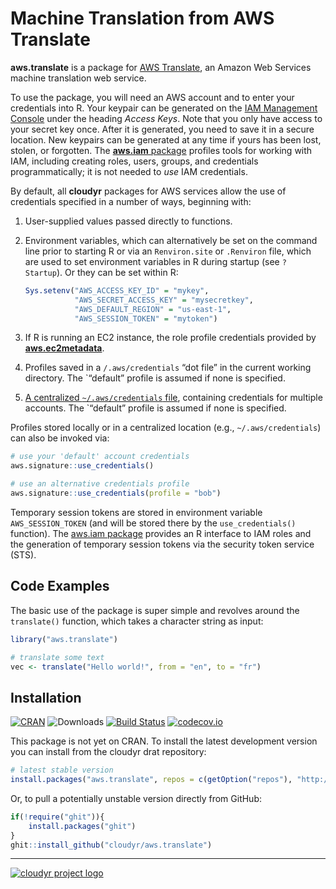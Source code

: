 # Machine Translation from AWS Translate

**aws.translate** is a package for [AWS Translate](https://aws.amazon.com/translate/), an Amazon Web Services machine translation web service.

To use the package, you will need an AWS account and to enter your credentials into R. Your keypair can be generated on the [IAM Management Console](https://aws.amazon.com/) under the heading *Access Keys*. Note that you only have access to your secret key once. After it is generated, you need to save it in a secure location. New keypairs can be generated at any time if yours has been lost, stolen, or forgotten. The [**aws.iam** package](https://github.com/cloudyr/aws.iam) profiles tools for working with IAM, including creating roles, users, groups, and credentials programmatically; it is not needed to *use* IAM credentials.

By default, all **cloudyr** packages for AWS services allow the use of credentials specified in a number of ways, beginning with:

 1. User-supplied values passed directly to functions.
 2. Environment variables, which can alternatively be set on the command line prior to starting R or via an `Renviron.site` or `.Renviron` file, which are used to set environment variables in R during startup (see `? Startup`). Or they can be set within R:
 
    ```R
    Sys.setenv("AWS_ACCESS_KEY_ID" = "mykey",
               "AWS_SECRET_ACCESS_KEY" = "mysecretkey",
               "AWS_DEFAULT_REGION" = "us-east-1",
               "AWS_SESSION_TOKEN" = "mytoken")
    ```
 3. If R is running an EC2 instance, the role profile credentials provided by [**aws.ec2metadata**](https://cran.r-project.org/package=aws.ec2metadata).
 4. Profiles saved in a `/.aws/credentials` "dot file" in the current working directory. The `"default" profile is assumed if none is specified.
 5. [A centralized `~/.aws/credentials` file](https://blogs.aws.amazon.com/security/post/Tx3D6U6WSFGOK2H/A-New-and-Standardized-Way-to-Manage-Credentials-in-the-AWS-SDKs), containing credentials for multiple accounts. The `"default" profile is assumed if none is specified.

Profiles stored locally or in a centralized location (e.g., `~/.aws/credentials`) can also be invoked via:

```R
# use your 'default' account credentials
aws.signature::use_credentials()

# use an alternative credentials profile
aws.signature::use_credentials(profile = "bob")
```

Temporary session tokens are stored in environment variable `AWS_SESSION_TOKEN` (and will be stored there by the `use_credentials()` function). The [aws.iam package](https://github.com/cloudyr/aws.iam/) provides an R interface to IAM roles and the generation of temporary session tokens via the security token service (STS).


## Code Examples

The basic use of the package is super simple and revolves around the `translate()` function, which takes a character string as input:

```r
library("aws.translate")

# translate some text
vec <- translate("Hello world!", from = "en", to = "fr")
```

## Installation

[![CRAN](https://www.r-pkg.org/badges/version/aws.translate)](https://cran.r-project.org/package=aws.translate)
![Downloads](https://cranlogs.r-pkg.org/badges/aws.translate)
[![Build Status](https://travis-ci.org/cloudyr/aws.translate.png?branch=master)](https://travis-ci.org/cloudyr/aws.translate)
[![codecov.io](https://codecov.io/github/cloudyr/aws.translate/coverage.svg?branch=master)](https://codecov.io/github/cloudyr/aws.translate?branch=master)

This package is not yet on CRAN. To install the latest development version you can install from the cloudyr drat repository:

```R
# latest stable version
install.packages("aws.translate", repos = c(getOption("repos"), "http://cloudyr.github.io/drat"))
```

Or, to pull a potentially unstable version directly from GitHub:

```R
if(!require("ghit")){
    install.packages("ghit")
}
ghit::install_github("cloudyr/aws.translate")
```


---
[![cloudyr project logo](http://i.imgur.com/JHS98Y7.png)](https://github.com/cloudyr)

